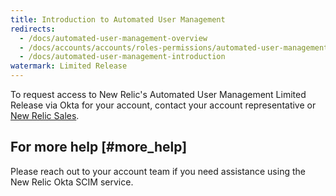 ```yaml
---
title: Introduction to Automated User Management
redirects:
  - /docs/automated-user-management-overview
  - /docs/accounts/accounts/roles-permissions/automated-user-management-overview
  - /docs/automated-user-management-introduction
watermark: Limited Release
---
```


To request access to New Relic's Automated User Management Limited Release via Okta for your account, contact your account representative or [New Relic Sales](https://newrelic.com/about/contact-us).

## For more help [#more_help]

Please reach out to your account team if you need assistance using the New Relic Okta SCIM service.
